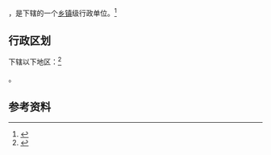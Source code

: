 {{中国乡级行政区|65/23/28/102/000}}

'''{{PAGENAMEBASE}}'''，是{{PRC admin/fullname|65/23/28/102/000|3}}下辖的一个[[乡镇|乡镇]]级行政单位。<ref>{{PRC admin/ref sgc|{{PRC admin/parent|65/23/28/102/000}}}}</ref>

== 行政区划 ==

{{PAGENAMEBASE}}下辖以下地区：<ref>{{PRC admin/ref sgc|65/23/28/102/000}}</ref>

{{PRC admin/children|65/23/28/102/000}}。

== 参考资料 ==

{{reflist}}

{{PRC admin/navcat|65/23/28/102/000}}
{{新疆行政区划小作品}}